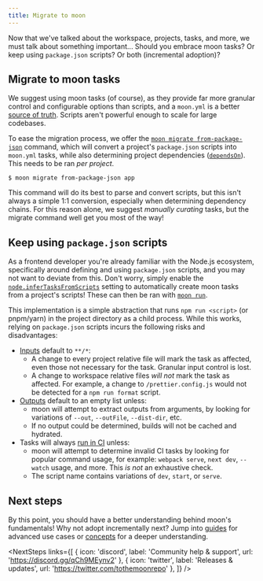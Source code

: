 ```yaml
---
title: Migrate to moon
---
```



Now that we've talked about the workspace, projects, tasks, and more, we must talk about something
important... Should you embrace moon tasks? Or keep using `package.json` scripts? Or both
(incremental adoption)?

## Migrate to moon tasks

We suggest using moon tasks (of course), as they provide far more granular control and configurable
options than scripts, and a `moon.yml` is a better
[source of truth](./faq#what-should-be-considered-the-source-of-truth). Scripts aren't powerful
enough to scale for large codebases.

To ease the migration process, we offer the
[`moon migrate from-package-json`](./commands/migrate/from-package-json) command, which will convert
a project's `package.json` scripts into `moon.yml` tasks, while also determining project
dependencies ([`dependsOn`](./config/project#dependsOn)). This needs to be ran _per project_.

```shell
$ moon migrate from-package-json app
```

This command will do its best to parse and convert scripts, but this isn't always a simple 1:1
conversion, especially when determining dependency chains. For this reason alone, we suggest
_manually curating_ tasks, but the migrate command well get you most of the way!

## Keep using `package.json` scripts

As a frontend developer you're already familiar with the Node.js ecosystem, specifically around
defining and using `package.json` scripts, and you may not want to deviate from this. Don't worry,
simply enable the [`node.inferTasksFromScripts`](./config/workspace#infertasksfromscripts) setting
to automatically create moon tasks from a project's scripts! These can then be ran with
[`moon run`](./commands/run).

This implementation is a simple abstraction that runs `npm run <script>` (or pnpm/yarn) in the
project directory as a child process. While this works, relying on `package.json` scripts incurs the
following risks and disadvantages:

- [Inputs](./config/project#inputs) default to `**/*`:
  - A change to every project relative file will mark the task as affected, even those not necessary
    for the task. Granular input control is lost.
  - A change to workspace relative files _will not_ mark the task as affected. For example, a change
    to `/prettier.config.js` would not be detected for a `npm run format` script.
- [Outputs](./config/project#outputs) default to an empty list unless:
  - moon will attempt to extract outputs from arguments, by looking for variations of `--out`,
    `--outFile`, `--dist-dir`, etc.
  - If no output could be determined, builds will not be cached and hydrated.
- Tasks will always [run in CI](./config/project#runinci) unless:
  - moon will attempt to determine invalid CI tasks by looking for popular command usage, for
    example: `webpack serve`, `next dev`, `--watch` usage, and more. This _is not_ an exhaustive
    check.
  - The script name contains variations of `dev`, `start`, or `serve`.

## Next steps

By this point, you should have a better understanding behind moon's fundamentals! Why not adopt
incrementally next? Jump into [guides](./guides) for advanced use cases or [concepts](./concepts)
for a deeper understanding.

<NextSteps
  links={[
    { icon: 'discord', label: 'Community help & support', url: 'https://discord.gg/qCh9MEynv2' },
    { icon: 'twitter', label: 'Releases & updates', url: 'https://twitter.com/tothemoonrepo' },
  ]}
/>
